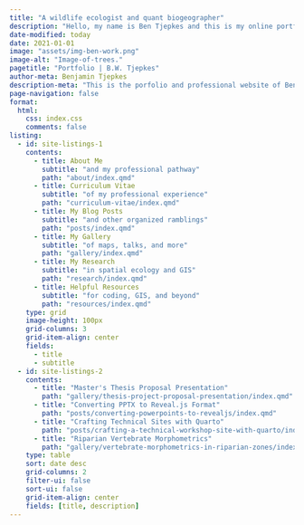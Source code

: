 ---
title: "A wildlife ecologist and quant biogeographer"
description: "Hello, my name is Ben Tjepkes and this is my online portfolio showcasing my professional and creative projects. I am currently a graduate student at the University of Missouri in the Department of Geography where I use a variety of data science and geospatial tools to conduct research in wildlife ecology and biogeography."
date-modified: today
date: 2021-01-01
image: "assets/img-ben-work.png"
image-alt: "Image-of-trees."
pagetitle: "Portfolio | B.W. Tjepkes"
author-meta: Benjamin Tjepkes
description-meta: "This is the porfolio and professional website of Benjamin Tjepkes."
page-navigation: false
format:
  html:
    css: index.css
    comments: false
listing:
  - id: site-listings-1
    contents:
      - title: About Me
        subtitle: "and my professional pathway"
        path: "about/index.qmd"
      - title: Curriculum Vitae
        subtitle: "of my professional experience"
        path: "curriculum-vitae/index.qmd"
      - title: My Blog Posts
        subtitle: "and other organized ramblings"
        path: "posts/index.qmd"        
      - title: My Gallery
        subtitle: "of maps, talks, and more"
        path: "gallery/index.qmd"
      - title: My Research
        subtitle: "in spatial ecology and GIS"
        path: "research/index.qmd"
      - title: Helpful Resources
        subtitle: "for coding, GIS, and beyond"  
        path: "resources/index.qmd"
    type: grid
    image-height: 100px
    grid-columns: 3
    grid-item-align: center
    fields:
      - title
      - subtitle
  - id: site-listings-2
    contents:
      - title: "Master's Thesis Proposal Presentation"
        path: "gallery/thesis-project-proposal-presentation/index.qmd"
      - title: "Converting PPTX to Reveal.js Format"
        path: "posts/converting-powerpoints-to-revealjs/index.qmd"
      - title: "Crafting Technical Sites with Quarto"
        path: "posts/crafting-a-technical-workshop-site-with-quarto/index.qmd"
      - title: "Riparian Vertebrate Morphometrics"
        path: "gallery/vertebrate-morphometrics-in-riparian-zones/index.qmd"
    type: table
    sort: date desc
    grid-columns: 2
    filter-ui: false
    sort-ui: false
    grid-item-align: center
    fields: [title, description]
---

<!-- > Dive into this site to explore my most recent works in... {{< fa otter size=1.5x >}} **wildlife ecology** ... {{< fa mountain size=1.5x >}} **biogeography** ... {{< fa layer-group size=1.5x >}} **geospatial** ... {{< fa chart-area size=1.5x >}} **data science** ... {{< fa map size=1.5x >}} **cartography** ... {{< fa wind size=1.5x >}} **climate science** ... {{< fa leaf size=1.5x >}} **conservation** -->


<!-- ::: {#intro-section .column-page} -->

<!-- ::: {#intro-section-text} -->
<!-- Dive into this site to explore my most recent works in... -->
<!-- ::: -->

<!-- ::: container -->
<!-- ::: item -->
<!-- {{< fa otter size=1.5x >}} wildlife ecology -->
<!-- ::: -->

<!-- ::: item -->
<!-- {{< fa mountain size=1.5x >}} biogeography -->
<!-- ::: -->

<!-- ::: item -->
<!-- {{< fa layer-group size=1.5x >}} geospatial -->
<!-- ::: -->

<!-- ::: item -->
<!-- {{< fa chart-area size=1.5x >}} data science -->
<!-- ::: -->

<!-- ::: item -->
<!-- {{< fa map size=1.5x >}} cartography -->
<!-- ::: -->

<!-- ::: item -->
<!-- {{< fa wind size=1.5x >}} climate science -->
<!-- ::: -->
<!-- ::: -->
<!-- ::: -->

::: {#site-listings-1 }
:::

::: {#site-listings-2  .index-latest}
:::

